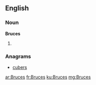 ==English==

===Noun===
'''Bruces'''

# {{plural of|Bruce}}

===Anagrams===
* [[cubers#English|cubers]]

[[ar:Bruces]]
[[fr:Bruces]]
[[ku:Bruces]]
[[mg:Bruces]]